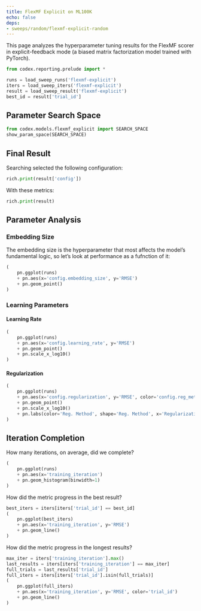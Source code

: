 ```yaml
---
title: FlexMF Explicit on ML100K
echo: false
deps:
- sweeps/random/flexmf-explicit-random
---
```


This page analyzes the hyperparameter tuning results for the FlexMF scorer in
explicit-feedback mode (a biased matrix factorization model trained with
PyTorch).

```python
from codex.reporting.prelude import *
```

```python
runs = load_sweep_runs('flexmf-explicit')
iters = load_sweep_iters('flexmf-explicit')
result = load_sweep_result('flexmf-explicit')
best_id = result['trial_id']
```

## Parameter Search Space

```python
from codex.models.flexmf_explicit import SEARCH_SPACE
show_param_space(SEARCH_SPACE)
```

## Final Result

Searching selected the following configuration:

```python
rich.print(result['config'])
```

With these metrics:

```python
rich.print(result)
```

## Parameter Analysis

### Embedding Size

The embedding size is the hyperparameter that most affects the model's
fundamental logic, so let's look at performance as a fufnction of it:

```python
(
    pn.ggplot(runs)
    + pn.aes(x='config.embedding_size', y='RMSE')
    + pn.geom_point()
)
```

### Learning Parameters

::: {.panel-tabset}

#### Learning Rate

```python
(
    pn.ggplot(runs)
    + pn.aes(x='config.learning_rate', y='RMSE')
    + pn.geom_point()
    + pn.scale_x_log10()
)
```

#### Regularization

```python
(
    pn.ggplot(runs)
    + pn.aes(x='config.regularization', y='RMSE', color='config.reg_method', shape='config.reg_method')
    + pn.geom_point()
    + pn.scale_x_log10()
    + pn.labs(color='Reg. Method', shape='Reg. Method', x='Regularization')
)
```

:::

## Iteration Completion

How many iterations, on average, did we complete?

```python
(
    pn.ggplot(runs)
    + pn.aes(x='training_iteration')
    + pn.geom_histogram(binwidth=1)
)
```

How did the metric progress in the best result?

```python
best_iters = iters[iters['trial_id'] == best_id]
(
    pn.ggplot(best_iters)
    + pn.aes(x='training_iteration', y='RMSE')
    + pn.geom_line()
)
```

How did the metric progress in the longest results?

```python
max_iter = iters['training_iteration'].max()
last_results = iters[iters['training_iteration'] == max_iter]
full_trials = last_results['trial_id']
full_iters = iters[iters['trial_id'].isin(full_trials)]
(
    pn.ggplot(full_iters)
    + pn.aes(x='training_iteration', y='RMSE', color='trial_id')
    + pn.geom_line()
)
```

